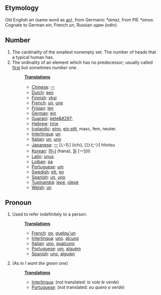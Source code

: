 == Etymology ==
Old English ''an'' (same word as [[an]]), from Germanic ''*ainaz'', from PIE ''*oinos''. Cognate to German ''ein'', French ''un'', Russian ''один'' ''(odin)''.
== Number ==
# The cardinality of the smallest nonempty set. The number of heads that a typical human has.
# The ordinality of an element which has no predecessor; usually called [[first]] but sometimes ''number one''.
#:'''[[Translation]]s'''
#:*[[Chinese]]: [[一]]
#:*[[Dutch]]: [[een]]
#:*[[Finnish]]: [[yksi]]
#:*[[French]]: [[un]], [[une]]
#:*[[Frisian]]: [[ien]]
#:*[[German]]: [[ein]]
#:*[[Guarani]]: [[pete&#297;]]
#:*[[Hebrew]]: [[אחת]]
#:*[[Icelandic]]: [[einn]], [[ein]],[[eitt]], masc, fem, neuter.
#:*[[Interlingua]]: [[un]]
#:*[[Italian]]: [[un]], [[uno]]
#:*[[Japanese]]: [[一]] [いち] (ichi), [ひとつ] hitotsu
#:*[[Korean]]: [[하나]] (hana), [[일]] [一](il)
#:*[[Latin]]: [[unus]]
#:*[[Lojban]]: [[pa]]
#:*[[Portuguese]]: [[um]]
#:*[[Swedish]]: [[ett]], [[en]]
#:*[[Spanish]]: [[un]], [[uno]]
#:*[[Tupinambá]]: [[îepé]], [[oîepé]]
#:*[[Welsh]]: [[un]]
== Pronoun ==
#Used to refer indefinitely to a person.
#:'''[[Translation]]s'''
#:*[[French]]: [[on]], [[quelqu'un]]
#:*[[Interlingua]]: [[uno]]. [[alcuno]]
#:*[[Italian]]: [[uno]], [[qualcuno]]
#:*[[Portuguese]]: [[um]], [[alguém]]
#:*[[Spanish]]: [[uno]], [[alguien]]
#(As in ''I want the green one'')
#:'''[[Translation]]s'''
#:*[[Interlingua]]: (not translated: ''io vole le verde'')
#:*[[Portuguese]]: (not translated: ''eu quero o verde'')